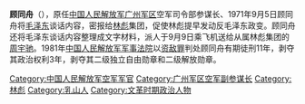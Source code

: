 '''顾同舟'''（{{bd|1920年||2007年}}），原任[[中国人民解放军|中国人民解放军]][[广州军区|广州军区]]空军司令部参谋长、1971年9月5日顾同舟将[[毛泽东|毛泽东]]谈话内容，密报给[[林彪|林彪]]集团，促使林彪提早发动反毛泽东政变。顾同舟还将毛泽东谈话内容整理成文字材料，派人于9月9日乘飞机送给从属林彪集团的[[周宇驰|周宇驰]]。1981年[[中国人民解放军军事法院|中国人民解放军军事法院]]以[[资敌罪|资敌罪]]判处顾同舟有期徒刑11年，剥夺其政治权利3年，剥夺其二级独立自由勋章和二级解放勋章。{{Better source|reason=此處原本引用360doc為來源，為不可靠來源|date=2019年5月}}

{{DEFAULTSORT:Gu顾}}
[[Category:中国人民解放军空军军官|Category:中国人民解放军空军军官]]
[[Category:广州军区空军副参谋长|Category:广州军区空军副参谋长]]
[[Category:林彪|Category:林彪]]
[[Category:乳山人|Category:乳山人]]
[[Category:文革时期政治人物|Category:文革时期政治人物]]